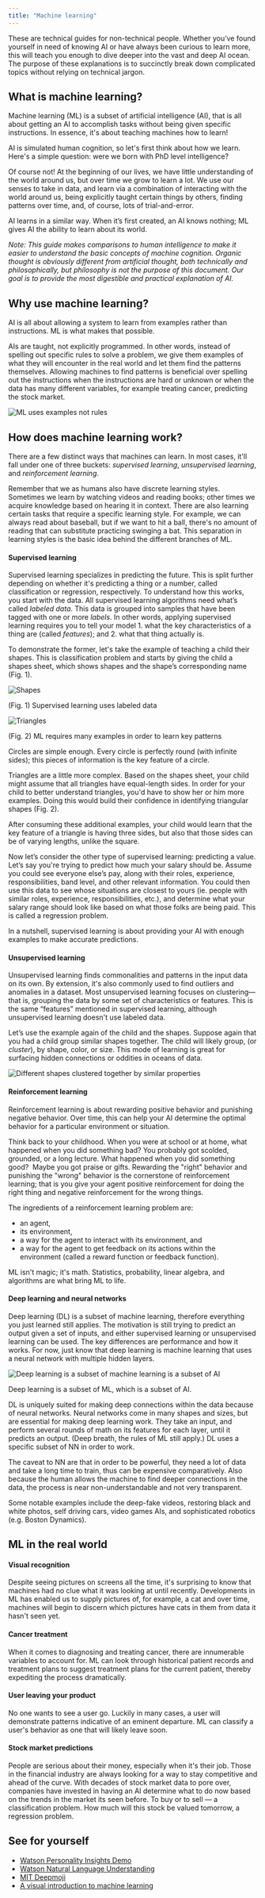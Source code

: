 ```yaml
---
title: "Machine learning"
---
```


<PageDescription>

  These are technical guides for non-technical people. Whether you’ve found yourself in need of knowing AI or have always been curious to learn more, this will teach you enough to dive deeper into the vast and deep AI ocean. The purpose of these explanations is to succinctly break down complicated topics without relying on technical jargon.

</PageDescription>

## What is machine learning?

Machine learning (ML) is a subset of artificial intelligence (AI), that is all about getting an AI to accomplish tasks without being given specific instructions. In essence, it's about teaching machines how to learn!

AI is simulated human cognition, so let's first think about how we learn. Here's a simple question: were we born with PhD level intelligence?

Of course not! At the beginning of our lives, we have little understanding of the world around us, but over time we grow to learn a lot. We use our senses to take in data, and learn via a combination of interacting with the world around us, being explicitly taught certain things by others, finding patterns over time, and, of course, lots of trial-and-error. 

AI learns in a similar way. When it’s first created, an AI knows nothing; ML gives AI the ability to learn about its world.

_Note: This guide makes comparisons to human intelligence to make it easier to understand the basic concepts of machine cognition. Organic thought is obviously different from artificial thought, both technically and philosophically, but philosophy is not the purpose of this document. Our goal is to provide the most digestible and practical explanation of AI._

## Why use machine learning?

AI is all about allowing a system to learn from examples rather than instructions. ML is what makes that possible.

AIs are taught, not explicitly programmed. In other words, instead of spelling out specific rules to solve a problem, we give them examples of what they will encounter in the real world and let them find the patterns themselves. Allowing machines to find patterns is beneficial over spelling out the instructions when the instructions are hard or unknown or when the data has many different variables, for example treating cancer, predicting the stock market.

<Row>
<Column colSm={4} colMd={8} colLg={12}>

![ML uses examples not rules](../../images/basics/ml/Image_5.png)

</Column>
</Row>

## How does machine learning work?

There are a few distinct ways that machines can learn. In most cases, it'll fall under one of three buckets: *supervised learning*, *unsupervised learning*, and *reinforcement learning*. 

Remember that we as humans also have discrete learning styles. Sometimes we learn by watching videos and reading books; other times we acquire knowledge based on hearing it in context. There are also learning certain tasks that require a specific learning style. For example, we can always read about baseball, but if we want to hit a ball, there's no amount of reading that can substitute practicing swinging a bat. This separation in learning styles is the basic idea behind the different branches of ML.

#### Supervised learning
Supervised learning specializes in predicting the future. This is split further depending on whether it's predicting a thing or a number, called classification or regression, respectively. To understand how this works, you start with the data. All supervised learning algorithms need what’s called *labeled data*. This data is grouped into samples that have been tagged with one or more *labels*. In other words, applying supervised learning requires you to tell your model 1. what the key characteristics of a thing are (called *features*); and 2. what that thing actually is. 

To demonstrate the former, let's take the example of teaching a child their shapes. This is classification problem and starts by giving the child a shapes sheet, which shows shapes and the shape’s corresponding name (Fig. 1). 

<Row>
<Column colLg={6}>

![Shapes](../../images/basics/ml/Image_1.png)

<Caption fullWidth>
  (Fig. 1) Supervised learning uses labeled data
</Caption>
</Column>

<Column colLg={6}>

![Triangles](../../images/basics/ml/Image_2.png)

<Caption fullWidth>
  (Fig. 2) ML requires many examples in order to learn key patterns
</Caption>
</Column>
</Row>

Circles are simple enough. Every circle is perfectly round (with infinite sides); this pieces of information is the key feature of a circle.

Triangles are a little more complex. Based on the shapes sheet, your child might assume that all triangles have equal-length sides. In order for your child to better understand triangles, you'd have to show her or him more examples. Doing this would build their confidence in identifying triangular shapes (Fig. 2).

After consuming these additional examples, your child would learn that the key feature of a triangle is having three sides, but also that those sides can be of varying lengths, unlike the square.

Now let’s consider the other type of supervised learning: predicting a value. Let’s say you're trying to predict how much your salary should be. Assume you could see everyone else’s pay, along with their roles, experience, responsibilities, band level, and other relevant information. You could then use this data to see whose situations are closest to yours (ie. people with similar roles, experience, responsibilities, etc.), and determine what your salary range should look like based on what those folks are being paid. This is called a regression problem.

In a nutshell, supervised learning is about providing your AI with enough examples to make accurate predictions.

#### Unsupervised learning
Unsupervised learning finds commonalities and patterns in the input data on its own. By extension, it's also commonly used to find outliers and anomalies in a dataset. Most unsupervised learning focuses on clustering—that is, grouping the data by some set of characteristics or features. This is the same “features” mentioned in supervised learning, although unsupervised learning doesn't use labeled data.

Let’s use the example again of the child and the shapes. Suppose again that you had a child group similar shapes together. The child will likely group, (or *cluster*), by shape, color, or size. This mode of learning is great for surfacing hidden connections or oddities in oceans of data.

<Row>
<Column colLg={12}>

![Different shapes clustered together by similar properties](../../images/basics/ml/Image_3.png)

</Column>
</Row>

#### Reinforcement learning
Reinforcement learning is about rewarding positive behavior and punishing negative behavior. Over time, this can help your AI determine the optimal behavior for a particular environment or situation. 

Think back to your childhood. When you were at school or at home, what happened when you did something bad? You probably got scolded, grounded, or a long lecture. What happened when you did something good?  Maybe you got praise or gifts. Rewarding the "right" behavior and punishing the "wrong" behavior is the cornerstone of reinforcement learning; that is you give your agent positive reinforcement for doing the right thing and negative reinforcement for the wrong things. 

The ingredients of a reinforcement learning problem are: 
 - an agent, 
 - its environment, 
 - a way for the agent to interact with its environment, and 
 - a way for the agent to get feedback on its actions within the environment (called a reward function or feedback function).

ML isn't magic; it's math. Statistics, probability, linear algebra, and algorithms are what bring ML to life.

#### Deep learning and neural networks
Deep learning (DL) is a subset of machine learning, therefore everything you just learned still applies. The motivation is still trying to predict an output given a set of inputs, and either supervised learning or unsupervised learning can be used. The key differences are performance and how it works. For now, just know that deep learning is machine learning that uses a neural network with multiple hidden layers.


<Row>
<Column colLg={6}>

![Deep learning is a subset of machine learning is a subset of AI](../../images/basics/ml/Image_4.png)

<Caption fullWidth>
  Deep learning is a subset of ML, which is a subset of AI.
</Caption>
</Column>
</Row>

DL is uniquely suited for making deep connections within the data because of neural networks. Neural networks come in many shapes and sizes, but are essential for making deep learning work. They take an input, and perform several rounds of math on its features for each layer, until it predicts an output. (Deep breath, the rules of ML still apply.) DL uses a specific subset of NN in order to work.

The caveat to NN are that in order to be powerful, they need a lot of data and take a long time to train, thus can be expensive comparatively. Also because the human allows the machine to find deeper connections in the data, the process is near non-understandable and not very transparent.

Some notable examples include the deep-fake videos, restoring black and white photos, self driving cars, video games AIs, and sophisticated robotics (e.g. Boston Dynamics). 

## ML in the real world 

#### Visual recognition 
Despite seeing pictures on screens all the time, it's surprising to know that machines had no clue what it was looking at until recently. Developments in ML has enabled us to supply pictures of, for example, a cat and over time, machines will begin to discern which pictures have cats in them from data it hasn't seen yet. 

#### Cancer treatment
When it comes to diagnosing and treating cancer, there are innumerable variables to account for. ML can look through historical patient records and treatment plans to suggest treatment plans for the current patient, thereby expediting the process dramatically.

#### User leaving your product
No one wants to see a user go. Luckily in many cases, a user will demonstrate patterns indicative of an eminent departure. ML can classify a user's behavior as one that will likely leave soon.

#### Stock market predictions
People are serious about their money, especially when it's their job. Those in the financial industry are always looking for a way to stay competitive and ahead of the curve. With decades of stock market data to pore over, companies have invested in having an AI determine what to do now based on the trends in the market its seen before. To buy or to sell — a classification problem. How much will this stock be valued tomorrow, a regression problem.

## See for yourself
 - [Watson Personality Insights Demo](https://personality-insights-demo.ng.bluemix.net/)
 - [Watson Natural Language Understanding](https://natural-language-understanding-demo.ng.bluemix.net/)
 - [MIT Deepmoji](https://deepmoji.mit.edu/)
 - [A visual introduction to machine learning](http://www.r2d3.us/visual-intro-to-machine-learning-part-1/)
